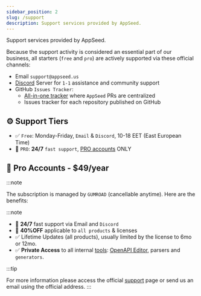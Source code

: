 ```yaml
---
sidebar_position: 2
slug: /support
description: Support services provided by AppSeed.
---
```



<!-- # [Support](https://appseed.us/support/) -->

<!-- # Support services provided by AppSeed.-->

<SubHeading color="#25c2a0">Support services provided by AppSeed.</SubHeading>

Because the support activity is considered an essential part of our business, all starters (`free` and `pro`) are actively supported via these official channels:

- Email `support@appseed.us`
- [Discord](https://discord.gg/fZC6hup) Server for `1-1` assistance and community support
- GitHub `Issues Tracker`:
  - [All-in-one tracker](https://github.com/app-generator/app-generator/issues) where `AppSeed` PRs are centralized
  - Issues tracker for each repository published on GitHub

## ⚙️ Support Tiers

- ✅ `Free`: Monday-Friday, `Email` & `Discord`, 10-18 EET (East European Time)
- 🚀 `PRO`: **24/7** `fast support`, [PRO accounts](https://appseed.us/terms/) ONLY

## 🚀 Pro Accounts - $49/year

:::note

The subscription is managed by `GUMROAD` (cancellable anytime). Here are the benefits:

:::note

- 🚀 **24/7** fast support via Email and `Discord`
- 🎁 **40%OFF** applicable to `all products` & licenses
- ✅ Lifetime Updates (all products), usually limited by the license to 6mo or 12mo.
- ✅ **Private Access** to all internal [tools](https://appseed.us/developer-tools/): [OpenAPI Editor](https://appseed.us/generator/openapi/), parsers and `generators`.

:::tip

For more information please access the official [support](https://appseed.us/support/) page or send us an email using the official address.
:::
